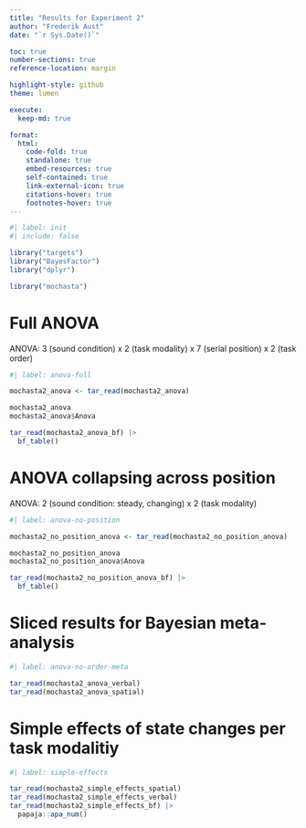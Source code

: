 ```yaml
---
title: "Results for Experiment 2"
author: "Frederik Aust"
date: "`r Sys.Date()`"

toc: true
number-sections: true
reference-location: margin

highlight-style: github
theme: lumen

execute:
  keep-md: true

format:
  html:
    code-fold: true
    standalone: true
    embed-resources: true
    self-contained: true
    link-external-icon: true
    citations-hover: true
    footnotes-hover: true
---
```


```r
#| label: init
#| include: false

library("targets")
library("BayesFactor")
library("dplyr")

library("mochasta")
```

# Full ANOVA

ANOVA: 3 (sound condition) x 2 (task modality) x 7 (serial position) x 2 (task order)

```r
#| label: anova-full

mochasta2_anova <- tar_read(mochasta2_anova)

mochasta2_anova
mochasta2_anova$Anova

tar_read(mochasta2_anova_bf) |>
  bf_table()
```

# ANOVA collapsing across position

ANOVA: 2 (sound condition: steady, changing) x 2 (task modality)

```r
#| label: anova-no-position

mochasta2_no_position_anova <- tar_read(mochasta2_no_position_anova)

mochasta2_no_position_anova
mochasta2_no_position_anova$Anova

tar_read(mochasta2_no_position_anova_bf) |>
  bf_table()
```

# Sliced results for Bayesian meta-analysis

```r
#| label: anova-no-order-meta

tar_read(mochasta2_anova_verbal)
tar_read(mochasta2_anova_spatial)
```


# Simple effects of state changes per task modalitiy

```r
#| label: simple-effects

tar_read(mochasta2_simple_effects_spatial)
tar_read(mochasta2_simple_effects_verbal)
tar_read(mochasta2_simple_effects_bf) |>
  papaja::apa_num()
```

